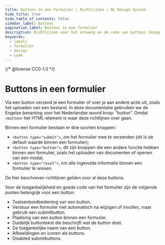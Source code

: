 ```yaml
---
title: Buttons in een formulier | Richtlijnen | NL Design System
hide_title: true
hide_table_of_contents: false
sidebar_label: Buttons
pagination_label: Buttons in een formulier
description: Richtlijnen voor het ontwerp en de code van buttons (knoppen) in een formulier.
keywords:
  - labels
  - formulier
  - design
  - code
---
```


{/* @license CC0-1.0 */}



# Buttons in een formulier

Via een button verzend je een formulier of voer je aan andere actie uit, zoals het uploaden van een bestand.
In deze documentatie gebruiken we de Engelse benaming voor het Nederlandse woord knop: “button”. Omdat `<button>` het HTML-element is waar deze richtlijnen over gaan.

Binnen een formulier bestaan er drie soorten knoppen:

- `<button type="submit">`, om het formulier mee te verzenden (dit is de default waarde binnen een formulier);
- `<button type="button">`, dit zijn knoppen die een andere functie hebben binnen een formulier, zoals het uploaden van documenten of openen van een modal;
- `<button type="reset">`, om alle ingevulde informatie binnen een formulier te wissen.

De hier beschreven richtlijnen gelden voor al deze buttons.

Voor de toegankelijkheid en goede code van het formulier zijn de volgende punten belangrijk voor een button:

- Toetsenbordbediening van een button.
- Verstuur een formulier niet automatisch na wijzigen of invullen, maar gebruik een submitbutton.
- Plaatsing van een button binnen een formulier.
- Duidelijk buttontekst die beschrijft wat de button doet.
- De toegankelijke naam van een button.
- Afbeeldingen en iconen als buttons.
- Disabled submitbuttons.

<ButtonKeyboard />
<ButtonKeyboardCode />

<ButtonSubmit />
<ButtonSubmitCode />

<ButtonPlacement />
<ButtonPlacementCode />

<ButtonText />
<ButtonTextCode />

<ButtonAccessibleName />
<ButtonAccessibleNameCode />

<ButtonImage />
<ButtonImageCode />

<ButtonDisabled />
<ButtonDisabledCode />

<FormFooterInfo />
